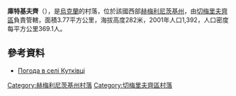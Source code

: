 {{coord|49|7|53|N|26|22|13|E|scale:100000|display=title}}

'''庫特基夫齊'''（{{lang-uk|Кутківці}}），是[[烏克蘭|烏克蘭]]的村落，位於該國西部[[赫梅利尼茨基州|赫梅利尼茨基州]]，由[[切梅里夫齊區|切梅里夫齊區]]負責管轄，面積3.77平方公里，海拔高度282米，2001年人口1,392，人口密度每平方公里369.1人。

==參考資料==
* [http://weather.in.ua/ua/hmel'nickaja/12910 Погода в селі Кутківці] {{Wayback|url=http://weather.in.ua/ua/hmel%27nickaja/12910 |date=20111220090846 }}

{{DEFAULTSORT:Кутківці}}
[[Category:赫梅利尼茨基州村落|Category:赫梅利尼茨基州村落]]
[[Category:切梅里夫齊區村落|Category:切梅里夫齊區村落]]


{{Khmelnytskyi-geo-stub}}